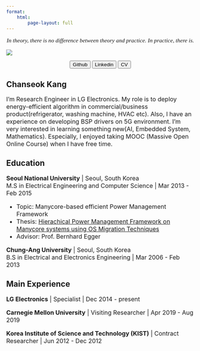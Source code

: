 ```yaml
---
format:
    html:
        page-layout: full
---
```


<p style="text-align: center; font-family: Brush Script MT; font-size: 1.1em">
*In theory, there is no difference between theory and practice. In practice, there is.*
</p>

::: {.grid}

::: {.g-col-4}
![](image/chanseok.jpg)

<p style="text-align: center;">
    <a href="https://github.com/goodboychan"> <button type="button" class="btn btn-primary me-md-2 btn-sm">Github</button></a>
    <a href="https://www.linkedin.com/in/chanseokk/"><button type="button" class="btn btn-primary me-md-2 btn-sm">Linkedin</button></a>
    <a href="docs/resume_chanseok_20200804.pdf"><button type="button" class="btn btn-primary me-md-2 btn-sm">CV</button></a>
</p>

:::

::: {.g-col-8}

## Chanseok Kang

<font size="3">I’m Research Engineer in LG Electronics. My role is to deploy energy-efficient algorithm in commercial/business product(refrigerator, washing machine, HVAC etc). Also, I have an experience on developing BSP drivers on 5G environment. I’m very interested in learning something new(AI, Embedded System, Mathematics). Especially, I enjoyed taking MOOC (Massive Open Online Course) when I have free time. </font>


## Education
<font size="3">
**Seoul National University** | Seoul, South Korea <br />
M.S in Electrical Engineering and Computer Science | Mar 2013 - Feb 2015 <br />

- Topic: Manycore-based efficient Power Management Framework
- Thesis: [Hierachical Power Management Framework on Manycore systems using OS Migration Techniques](https://s-space.snu.ac.kr/bitstream/10371/123113/1/000000024733.pdf)
- Advisor: Prof. Bernhard Egger

**Chung-Ang University** | Seoul, South Korea <br />
B.S in Electrical and Electronics Engineering | Mar 2006 - Feb 2013 
</font>

## Main Experience
<font size="3">
**LG Electronics** | Specialist | Dec 2014 - present

**Carnegie Mellon University** | Visiting Researcher | Apr 2019 - Aug 2019

**Korea Institute of Science and Technology (KIST)** | Contract Researcher | Jun 2012 - Dec 2012
</font>
:::

:::


